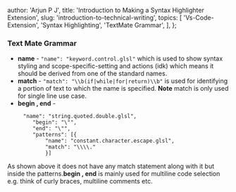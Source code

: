 

  author: 'Arjun P J',
  title: 'Introduction to Making a Syntax Highlighter Extension',
  slug: 'introduction-to-technical-writing',
  topics: [
    'Vs-Code-Extension',
    'Syntax Highlighting',
    'TextMate Grammar',
  ],
};


### Text Mate Grammar

- **name** - `"name": "keyword.control.glsl"` which is used to show syntax styling and scope-specific-setting and actions (idk) which means it should be derived from one of the standard names.
- **match** - `"match": "\\b(if|while|for|return)\\b"` is used for identifying a portion of text to which the name is specified. **Note** match is only used for single line use case.
- **begin , end** -

```
	 "name": "string.quoted.double.glsl",
        "begin": "\"",
        "end": "\"",
        "patterns": [{
        	"name": "constant.character.escape.glsl",
        	"match": "\\\\."
        	}]
```

As shown above it does not have any match statement along with it but inside the patterns.**begin , end** is mainly used for multiline code selection e.g. think of curly braces, multiline comments etc.
